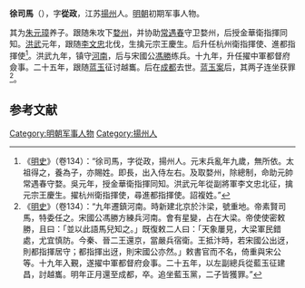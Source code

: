 '''徐司馬'''（{{bd|？||1393年}}），字'''從政'''，江苏[[揚州|揚州]]人。[[明朝|明朝]]初期军事人物。

其为[[朱元璋|朱元璋]]养子。跟随朱攻下[[婺州|婺州]]，并协助[[常遇春|常遇春]]守卫婺州，后授金華衛指揮同知。[[洪武|洪武]]元年，跟随[[李文忠|李文忠]]北伐，生擒元宗王慶生。后升任杭州衛指揮使、進都指揮使<ref>《[[明史|明史]]》（卷134）：“徐司馬，字從政，揚州人。元末兵亂年九歲，無所依。太祖得之，養為子，亦賜姓。即長，出入侍左右。及取婺州，除總制，命助元帥常遇春守婺。吳元年，授金華衛指揮同知。洪武元年從副將軍李文忠北征，擒元宗王慶生。擢杭州衛指揮使，尋進都指揮使。詔複姓。”</ref>。洪武九年，镇守[[河南|河南]]，后与宋國公[[馮勝|馮勝]]练兵。十九年，升任擢中軍都督府僉事。二十五年，跟随[[蓝玉|蓝玉]]征讨越巂。后在[[成都|成都]]去世。[[蓝玉案|蓝玉案]]后，其两子连坐获罪<ref>《[[明史|明史]]》（卷134）：“九年遷鎮河南。時新建北京於汴梁，號重地。帝素賢司馬，特委任之。宋國公馮勝方練兵河南。會有星變，占在大梁。帝使使密敕勝，且曰：「並以此語馬兒知之。」既復敕二人曰：「天象屢見，大梁軍民錯處，尤宜慎防。今秦、晉二王還京，當嚴兵宿衛。王抵汴時，若宋國公出迓，則都指揮居守；都指揮出迓，則宋國公亦然。」敕書官而不名，倚重與宋公等。十九年入覲，遂擢中軍都督府僉事。二十五年，以左副總兵從藍玉征建昌，討越巂。明年正月還至成都，卒。追坐藍玉黨，二子皆獲罪。”</ref>。

==参考文献==
{{wikisource|明史/卷134}}
<div class="references-small">
<references></references>
</div>

{{明朝人物小作品}}
[[Category:明朝军事人物|Category:明朝军事人物]]
[[Category:揚州人|Category:揚州人]]